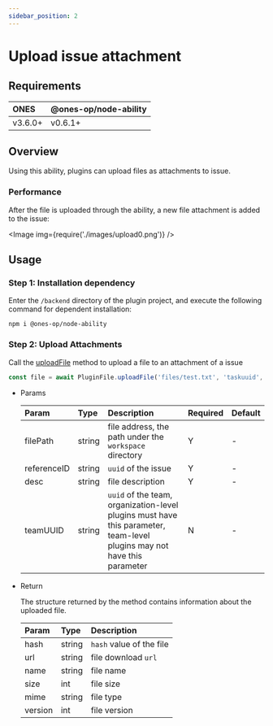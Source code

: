 ```yaml
---
sidebar_position: 2
---
```



# Upload issue attachment

## Requirements

| ONES    | @ones-op/node-ability |
| :------ | :-------------------- |
| v3.6.0+ | v0.6.1+               |

## Overview

Using this ability, plugins can upload files as attachments to issue.

### Performance

After the file is uploaded through the ability, a new file attachment is added to the issue:

<Image img={require('./images/upload0.png')} />

## Usage

### Step 1: Installation dependency

Enter the `/backend` directory of the plugin project, and execute the following command for dependent installation:

```shell
npm i @ones-op/node-ability
```

### Step 2: Upload Attachments

Call the [uploadFile](../../../reference/packages/node-ability/node-ability.mdx#PluginFile_uploadFile) method to upload a file to an attachment of a issue

```typescript
const file = await PluginFile.uploadFile('files/test.txt', 'taskuuid', 'desc')
```

- Params

  | **Param**   | **Type** | **Description**                                                                                                         | **Required** | **Default** |
  | :---------- | :------- | :---------------------------------------------------------------------------------------------------------------------- | :----------- | :---------- |
  | filePath    | string   | file address, the path under the `workspace` directory                                                                  | Y            | -           |
  | referenceID | string   | `uuid` of the issue                                                                                                     | Y            | -           |
  | desc        | string   | file description                                                                                                        | Y            | -           |
  | teamUUID    | string   | `uuid` of the team, organization-level plugins must have this parameter, team-level plugins may not have this parameter | N            | -           |

- Return

  The structure returned by the method contains information about the uploaded file.

  | Param   | Type   | Description              |
  | :------ | :----- | :----------------------- |
  | hash    | string | `hash` value of the file |
  | url     | string | file download `url`      |
  | name    | string | file name                |
  | size    | int    | file size                |
  | mime    | string | file type                |
  | version | int    | file version             |
